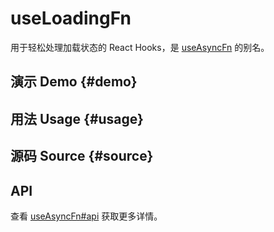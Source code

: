 # useLoadingFn


<HooksType category="Utilities" />

用于轻松处理加载状态的 React Hooks，是 [useAsyncFn](/reference/use-async-fn) 的别名。

## 演示 Demo \{#demo}


<App />

## 用法 Usage \{#usage}



## 源码 Source \{#source}


<Source />

## API

查看 [useAsyncFn#api](/reference/use-async-fn/#api) 获取更多详情。
